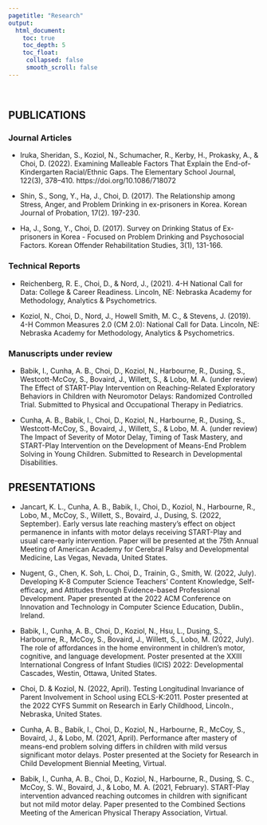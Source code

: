 ```yaml
---
pagetitle: "Research"
output:
  html_document:
    toc: true
    toc_depth: 5
    toc_float:
     collapsed: false
     smooth_scroll: false
---
```


<!-- navbar added -->

<link rel="stylesheet" href="styles.css" type="text/css">
<link rel="stylesheet" href="site_libs/academicons-1.9.1/css/academicons.min.css"/>

<br>

## PUBLICATIONS

### Journal Articles

- Iruka, Sheridan, S., Koziol, N., Schumacher, R., Kerby, H., Prokasky, A., & Choi, D. (2022). Examining Malleable Factors That Explain the End-of-Kindergarten Racial/Ethnic Gaps. The Elementary School Journal, 122(3), 378–410. https://doi.org/10.1086/718072

- Shin, S., Song, Y., Ha, J., Choi, D. (2017). The Relationship among Stress, Anger, and Problem Drinking in ex-prisoners in Korea. Korean Journal of Probation, 17(2). 197-230. 

- Ha, J., Song, Y., Choi, D. (2017). Survey on Drinking Status of Ex-prisoners in Korea - Focused on Problem Drinking and Psychosocial Factors. Korean Offender Rehabilitation Studies, 3(1), 131-166. 

### Technical Reports

- Reichenberg, R. E., Choi, D., & Nord, J., (2021). 4-H National Call for Data: College & Career Readiness. Lincoln, NE: Nebraska Academy for Methodology, Analytics & Psychometrics.

- Koziol, N., Choi, D., Nord, J., Howell Smith, M. C., & Stevens, J. (2019). 4-H Common Measures 2.0 (CM 2.0): National Call for Data. Lincoln, NE: Nebraska Academy for Methodology, Analytics & Psychometrics.


### Manuscripts under review

- Babik, I., Cunha, A. B., Choi, D., Koziol, N., Harbourne, R., Dusing, S., Westcott-McCoy, S., Bovaird, J., Willett, S., & Lobo, M. A. (under review) The Effect of START-Play Intervention on Reaching-Related Exploratory Behaviors in Children with Neuromotor Delays: Randomized Controlled Trial. Submitted to Physical and Occupational Therapy in Pediatrics.

- Cunha, A. B., Babik, I., Choi, D., Koziol, N., Harbourne, R., Dusing, S., Westcott-McCoy, S., Bovaird, J., Willett, S., & Lobo, M. A. (under review) The Impact of Severity of Motor Delay, Timing of Task Mastery, and START-Play Intervention on the Development of Means-End Problem Solving in Young Children. Submitted to Research in Developmental Disabilities.


## PRESENTATIONS

- Jancart, K. L., Cunha, A. B., Babik, I., Choi, D., Koziol, N., Harbourne, R., Lobo, M., McCoy, S., Willett, S., Bovaird, J., Dusing, S. (2022, September).  Early versus late reaching mastery’s effect on object permanence in infants with motor delays receiving START-Play and usual care-early intervention. Paper will be presented at the 75th Annual Meeting of American Academy for Cerebral Palsy and Developmental Medicine, Las Vegas, Nevada, United States.

- Nugent, G., Chen, K. Soh, L. Choi, D., Trainin, G., Smith, W. (2022, July). Developing K-8 Computer Science Teachers’ Content Knowledge, Self-efficacy, and Attitudes through Evidence-based Professional Development. Paper presented at the 2022 ACM Conference on Innovation and Technology in Computer Science Education, Dublin., Ireland.

- Babik, I., Cunha, A. B., Choi, D., Koziol, N., Hsu, L., Dusing, S., Harbourne, R., McCoy, S., Bovaird, J., Willett, S., Lobo, M. (2022, July). The role of affordances in the home environment in children's motor, cognitive, and language development. Poster presented at the XXIII International Congress of Infant Studies (ICIS) 2022: Developmental Cascades, Westin, Ottawa, United States.

- Choi, D. & Koziol, N. (2022, April). Testing Longitudinal Invariance of Parent Involvement in School using ECLS-K:2011. Poster presented at the 2022 CYFS Summit on Research in Early Childhood, Lincoln., Nebraska, United States.

- Cunha, A. B., Babik, I., Choi, D., Koziol, N., Harbourne, R., McCoy, S., Bovaird, J., & Lobo, M. (2021, April). Performance after mastery of means-end problem solving differs in children with mild versus significant motor delays. Poster presented at the Society for Research in Child Development Biennial Meeting, Virtual.

- Babik, I., Cunha, A. B., Choi, D., Koziol, N., Harbourne, R., Dusing, S. C., McCoy, S. W., Bovaird, J., & Lobo, M. A. (2021, February). START-Play intervention advanced reaching outcomes in children with significant but not mild motor delay. Paper presented to the Combined Sections Meeting of the American Physical Therapy Association, Virtual.




